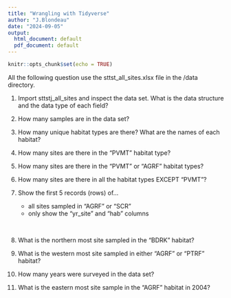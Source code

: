 ```yaml
---
title: "Wrangling with Tidyverse"
author: "J.Blondeau"
date: "2024-09-05"
output:
  html_document: default
  pdf_document: default
---
```


```r
knitr::opts_chunk$set(echo = TRUE)
```

All the following question use the sttst_all_sites.xlsx file in the /data directory.


1. Import sttstj_all_sites and inspect the data set.  What is the data structure and the data type of each field?

2. How many samples are in the data set?         

3. How many unique habitat types are there?  What are the names of each habitat?

4. How many sites are there in the "PVMT" habitat type?

5. How many sites are there in the "PVMT" or "AGRF" habitat types?

6. How many sites are there in all the habitat types EXCEPT "PVMT"?

7. Show the first 5 records (rows) of...
    - all sites sampled in "AGRF" or "SCR"
    - only show the "yr_site" and "hab" columns
    
<!-- extra line break -->
<br>

8. What is the northern most site sampled in the "BDRK" habitat?

9. What is the western most site sampled in either "AGRF" or "PTRF" habitat?

10. How many years were surveyed in the data set?

11. What is the eastern most site sample in the "AGRF" habitat in 2004?




